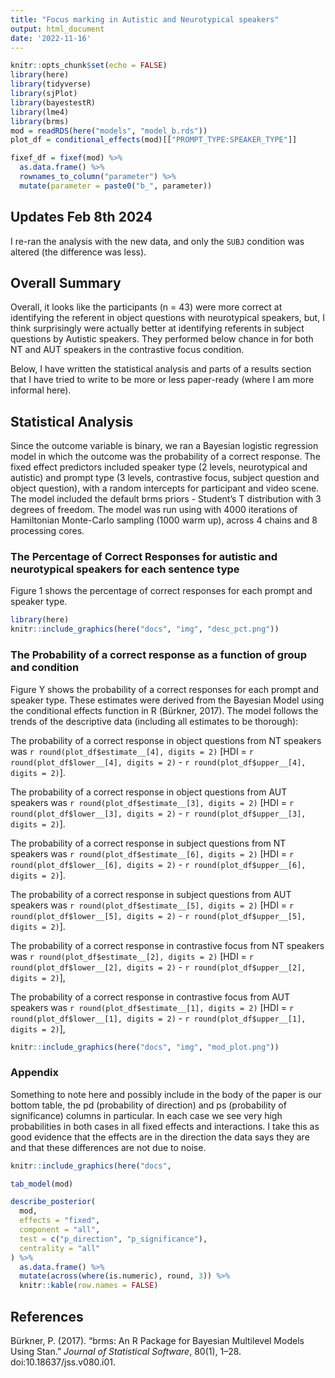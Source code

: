 ```yaml
---
title: "Focus marking in Autistic and Neurotypical speakers"
output: html_document
date: '2022-11-16'
---
```


```r
knitr::opts_chunk$set(echo = FALSE)
library(here)
library(tidyverse)
library(sjPlot)
library(bayestestR)
library(lme4)
library(brms)
mod = readRDS(here("models", "model_b.rds"))
plot_df = conditional_effects(mod)[["PROMPT_TYPE:SPEAKER_TYPE"]]

fixef_df = fixef(mod) %>% 
  as.data.frame() %>% 
  rownames_to_column("parameter") %>% 
  mutate(parameter = paste0("b_", parameter))
```

## Updates Feb 8th 2024 

I re-ran the analysis with the new data, and only the `SUBJ` condition was altered (the difference was less).

## Overall Summary 

Overall, it looks like the participants (n = 43) were more correct at identifying the referent in object questions with neurotypical speakers, but, I think surprisingly were actually better at identifying referents in subject questions by Autistic speakers.
They performed below chance in for both NT and AUT speakers in the contrastive focus condition. 

Below, I have written the statistical analysis and parts of a results section that I have tried to write to be more or less paper-ready (where I am more informal here).


## Statistical Analysis 

Since the outcome variable is binary, we ran a Bayesian logistic regression model in which the outcome was the probability of a correct response. 
The fixed effect predictors included speaker type (2 levels, neurotypical and autistic) and prompt type (3 levels, contrastive focus, subject question and object question), with a random intercepts for participant and video scene. 
<!--- Could include ints for token and model speaker, if we wanted, but this caused some issues with the ESS of the model.  ---->
The model included the default brms priors - Student’s T distribution with 3 degrees of freedom. The model was run using with 4000 iterations of Hamiltonian Monte-Carlo sampling (1000 warm up), across 4 chains and 8 processing cores.

### The Percentage of Correct Responses for autistic and neurotypical speakers for each sentence type 

Figure 1 shows the percentage of correct responses for each prompt and speaker type. 

```r
library(here)
knitr::include_graphics(here("docs", "img", "desc_pct.png"))
```

### The Probability of a correct response as a function of group and condition

Figure Y shows the probability of a correct responses for each prompt and speaker type.
These estimates were derived from the Bayesian Model using the conditional effects function in R (Bürkner, 2017).
The model follows the trends of the descriptive data (including all estimates to be thorough):

The probability of a correct response in object questions from NT speakers was `r round(plot_df$estimate__[4], digits = 2)` 
[HDI = `r round(plot_df$lower__[4], digits = 2)` -
`r round(plot_df$upper__[4], digits = 2)`].

The probability of a correct response in object questions from AUT speakers was  `r round(plot_df$estimate__[3], digits = 2)` 
[HDI = `r round(plot_df$lower__[3], digits = 2)` -
`r round(plot_df$upper__[3], digits = 2)`].

The probability of a correct response in subject questions from NT speakers was  `r round(plot_df$estimate__[6], digits = 2)` 
[HDI = `r round(plot_df$lower__[6], digits = 2)` -
`r round(plot_df$upper__[6], digits = 2)`].

The probability of a correct response in subject questions from AUT speakers was  `r round(plot_df$estimate__[5], digits = 2)` 
[HDI = `r round(plot_df$lower__[5], digits = 2)` -
`r round(plot_df$upper__[5], digits = 2)`].

The probability of a correct response in contrastive focus from NT speakers was `r round(plot_df$estimate__[2], digits = 2)` 
[HDI = `r round(plot_df$lower__[2], digits = 2)` -
`r round(plot_df$upper__[2], digits = 2)`],

The probability of a correct response in contrastive focus from AUT speakers was  `r round(plot_df$estimate__[1], digits = 2)` 
[HDI = `r round(plot_df$lower__[1], digits = 2)` -
`r round(plot_df$upper__[1], digits = 2)`],

```r
knitr::include_graphics(here("docs", "img", "mod_plot.png"))
```


### Appendix 

Something to note here and possibly include in the body of the paper is our bottom table, the pd (probability of direction) and ps (probability of significance) columns in particular. 
In each case we see very high probabilities in both cases in all fixed effects and interactions. 
I take this as good evidence that the effects are in the direction the data says they are and that these differences are not due to noise. 

```r
knitr::include_graphics(here("docs",                                                        "img", "mcmc_plot.png"))
```

```r
tab_model(mod)
```

```r
describe_posterior(
  mod,
  effects = "fixed",
  component = "all",
  test = c("p_direction", "p_significance"),
  centrality = "all"
) %>%
  as.data.frame() %>% 
  mutate(across(where(is.numeric), round, 3)) %>% 
  knitr::kable(row.names = FALSE)
``` 

## References 

Bürkner, P. (2017). “brms: An R Package for Bayesian Multilevel Models Using Stan.” *Journal of Statistical Software*, 80(1), 1–28. doi:10.18637/jss.v080.i01.